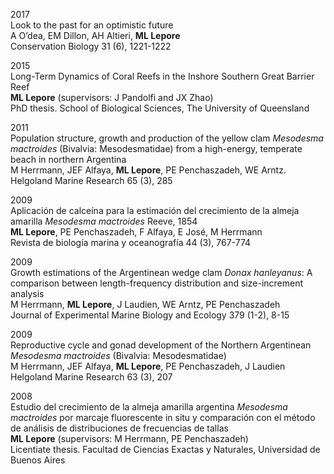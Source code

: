 2017  
Look to the past for an optimistic future  
A O'dea, EM Dillon, AH Altieri, __ML Lepore__  
Conservation Biology 31 (6), 1221-1222  

2015  
Long-Term Dynamics of Coral Reefs in the Inshore Southern Great Barrier Reef  
__ML Lepore__ (supervisors: J Pandolfi and JX Zhao)  
PhD thesis. School of Biological Sciences, The University of Queensland  

2011  
Population structure, growth and production of the yellow clam _Mesodesma mactroides_ (Bivalvia: Mesodesmatidae) from a high-energy, temperate beach in northern Argentina  
M Herrmann, JEF Alfaya, __ML Lepore__, PE Penchaszadeh, WE Arntz.   
Helgoland Marine Research 65 (3), 285  

2009  
Aplicación de calceína para la estimación del crecimiento de la almeja amarilla _Mesodesma mactroides_ Reeve, 1854  
__ML Lepore__, PE Penchaszadeh, F Alfaya, E José, M Herrmann  
Revista de biología marina y oceanografía 44 (3), 767-774  

2009  
Growth estimations of the Argentinean wedge clam _Donax hanleyanus_: A comparison between length-frequency distribution and size-increment analysis  
M Herrmann, __ML Lepore__, J Laudien, WE Arntz, PE Penchaszadeh  
Journal of Experimental Marine Biology and Ecology 379 (1-2), 8-15  

2009  
Reproductive cycle and gonad development of the Northern Argentinean _Mesodesma mactroides_ (Bivalvia: Mesodesmatidae)  
M Herrmann, JEF Alfaya, __ML Lepore__, PE Penchaszadeh, J Laudien  
Helgoland Marine Research 63 (3), 207  

2008  
Estudio del crecimiento de la almeja amarilla argentina _Mesodesma mactroides_ por marcaje fluorescente in situ y comparación con el método de análisis de distribuciones de frecuencias de tallas  
__ML Lepore__ (supervisors: M Herrmann, PE Penchaszadeh)  
Licentiate thesis. Facultad de Ciencias Exactas y Naturales, Universidad de Buenos Aires  

